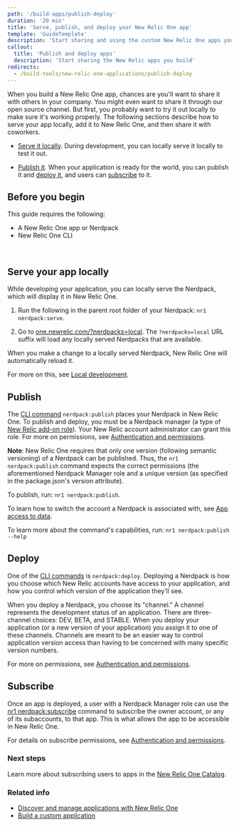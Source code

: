 ```yaml
---
path: '/build-apps/publish-deploy'
duration: '20 min'
title: 'Serve, publish, and deploy your New Relic One app'
template: 'GuideTemplate'
description: 'Start sharing and using the custom New Relic One apps you build.'
callout:
  title: 'Publish and deploy apps'
  description: 'Start sharing the New Relic apps you build'
redirects:
  - /build-tools/new-relic-one-applications/publish-deploy
---
```


<Intro>

When you build a New Relic One app, chances are you'll want to share it with others in your company. You might even want to share it through our open source channel. But first, you probably want to try it out locally to make sure it's working properly. The following sections describe how to serve your app locally, add it to New Relic One, and then share it with coworkers. 

-   [Serve it locally](#serve-locally). During development, you can locally serve it locally to test it out.
    
-   [Publish it](#publish-app). When your application is ready for the world, you can publish it and [deploy it](#deploy-app), and users can  [subscribe](#Subscribe) to it.


</Intro>

## Before you begin

This guide requires the following:

- A New Relic One app or Nerdpack
- New Relic One CLI 

<br/>

<Steps>

<Step>

## Serve your app locally

While developing your application, you can locally serve the Nerdpack, which will display it in New Relic One. 


1.  Run the following in the parent root folder of your Nerdpack:  `nr1 nerdpack:serve`.  
    
2.  Go to [one.newrelic.com/?nerdpacks=local](http://one.newrelic.com/?nerdpack=local). The  `?nerdpacks=local`  URL suffix will load any locally served Nerdpacks that are available.
    

When you make a change to a locally served Nerdpack, New Relic One will automatically reload it.

For more on this, see [Local development](https://developer.newrelic.com/client-side-sdk/index.html#cli/LocalDevelopment).


</Step>

<Step>

## Publish

The [CLI command](https://developer.newrelic.com/build-tools/new-relic-one-applications/cli#Commands) `nerdpack:publish` places your Nerdpack in New Relic One. To publish and deploy, you must be a Nerdpack manager (a type of [New Relic add-on role](https://docs.newrelic.com/docs/accounts/accounts/roles-permissions/add-roles-permissions)). Your New Relic account administrator can grant this role. For more on permissions, see [Authentication and permissions](https://developer.newrelic.com/build-tools/new-relic-one-applications/guide-to-authentication--data-access--and-permissions).

**Note**: New Relic One requires that only one version (following semantic versioning) of a Nerdpack can be published. Thus, the `nr1 nerdpack:publish` command expects the correct permissions (the aforementioned Nerdpack Manager role and a unique version (as specified in the package.json's version attribute).

To publish, run: `nr1 nerdpack:publish`.

To learn how to switch the account a Nerdpack is associated with, see  [App access to data](https://developer.newrelic.com/build-tools/new-relic-one-applications/guide-to-authentication--data-access--and-permissions#Appaccesstodata).

To learn more about the command's capabilities, run: `nr1 nerdpack:publish --help`

</Step>

<Step>

## Deploy

One of the [CLI commands](https://developer.newrelic.com/build-tools/new-relic-one-applications/cli#Commands) is  `nerdpack:deploy`. Deploying a Nerdpack is how you choose which New Relic accounts have access to your application, and how you control which version of the application they’ll see.

When you deploy a Nerdpack, you choose its "channel." A channel represents the development status of an application. There are three-channel choices: DEV, BETA, and STABLE. When you deploy your application (or a new version of your application) you assign it to one of these channels. Channels are meant to be an easier way to control application version access than having to be concerned with many specific version numbers.

For more on permissions, see  [Authentication and permissions](https://developer.newrelic.com/build-tools/new-relic-one-applications/guide-to-authentication--data-access--and-permissions).

</Step>

<Step>

## Subscribe

Once an app is deployed, a user with a Nerdpack Manager role can use the [nr1 nerdpack:subscribe](https://developer.newrelic.com/build-tools/new-relic-one-applications/cli#Commands) command to subscribe the owner account, or any of its subaccounts, to that app. This is what allows the app to be accessible in New Relic One.

For details on subscribe permissions, see  [Authentication and permissions](https://developer.newrelic.com/build-tools/new-relic-one-applications/guide-to-authentication--data-access--and-permissions).

</Step>

</Steps>

### Next steps

Learn more about subscribing users to apps in the [New Relic One Catalog](https://docs.newrelic.com/docs/new-relic-one/use-new-relic-one/build-new-relic-one/discover-manage-applications-new-relic-one-catalog). 


### Related info

- [Discover and manage applications with New Relic One](https://docs.newrelic.com/docs/new-relic-one/use-new-relic-one/build-new-relic-one/discover-manage-applications-new-relic-one-catalog)
- [Build a custom application](/build-apps/build-a-custom-app)
